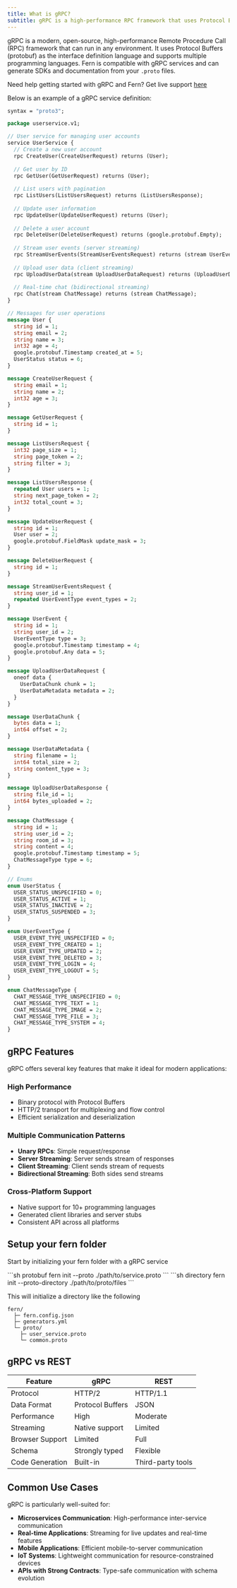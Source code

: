 ```yaml
---
title: What is gRPC?
subtitle: gRPC is a high-performance RPC framework that uses Protocol Buffers
---
```


gRPC is a modern, open-source, high-performance Remote Procedure Call (RPC) framework that can run in any environment. It uses Protocol Buffers (protobuf) as the interface definition language and supports multiple programming languages. 
Fern is compatible with gRPC services and can generate SDKs and documentation from your `.proto` files.

<Info> Need help getting started with gRPC and Fern? Get live support [here](https://fern-community.slack.com/join/shared_invite/zt-2dpftfmif-MuAegl8AfP_PK8s2tx350Q%EF%BB%BF#/shared-invite/email) </Info>

Below is an example of a gRPC service definition: 

```protobuf user_service.proto
syntax = "proto3";

package userservice.v1;

// User service for managing user accounts
service UserService {
  // Create a new user account
  rpc CreateUser(CreateUserRequest) returns (User);
  
  // Get user by ID
  rpc GetUser(GetUserRequest) returns (User);
  
  // List users with pagination
  rpc ListUsers(ListUsersRequest) returns (ListUsersResponse);
  
  // Update user information
  rpc UpdateUser(UpdateUserRequest) returns (User);
  
  // Delete a user account
  rpc DeleteUser(DeleteUserRequest) returns (google.protobuf.Empty);
  
  // Stream user events (server streaming)
  rpc StreamUserEvents(StreamUserEventsRequest) returns (stream UserEvent);
  
  // Upload user data (client streaming)
  rpc UploadUserData(stream UploadUserDataRequest) returns (UploadUserDataResponse);
  
  // Real-time chat (bidirectional streaming)
  rpc Chat(stream ChatMessage) returns (stream ChatMessage);
}

// Messages for user operations
message User {
  string id = 1;
  string email = 2;
  string name = 3;
  int32 age = 4;
  google.protobuf.Timestamp created_at = 5;
  UserStatus status = 6;
}

message CreateUserRequest {
  string email = 1;
  string name = 2;
  int32 age = 3;
}

message GetUserRequest {
  string id = 1;
}

message ListUsersRequest {
  int32 page_size = 1;
  string page_token = 2;
  string filter = 3;
}

message ListUsersResponse {
  repeated User users = 1;
  string next_page_token = 2;
  int32 total_count = 3;
}

message UpdateUserRequest {
  string id = 1;
  User user = 2;
  google.protobuf.FieldMask update_mask = 3;
}

message DeleteUserRequest {
  string id = 1;
}

message StreamUserEventsRequest {
  string user_id = 1;
  repeated UserEventType event_types = 2;
}

message UserEvent {
  string id = 1;
  string user_id = 2;
  UserEventType type = 3;
  google.protobuf.Timestamp timestamp = 4;
  google.protobuf.Any data = 5;
}

message UploadUserDataRequest {
  oneof data {
    UserDataChunk chunk = 1;
    UserDataMetadata metadata = 2;
  }
}

message UserDataChunk {
  bytes data = 1;
  int64 offset = 2;
}

message UserDataMetadata {
  string filename = 1;
  int64 total_size = 2;
  string content_type = 3;
}

message UploadUserDataResponse {
  string file_id = 1;
  int64 bytes_uploaded = 2;
}

message ChatMessage {
  string id = 1;
  string user_id = 2;
  string room_id = 3;
  string content = 4;
  google.protobuf.Timestamp timestamp = 5;
  ChatMessageType type = 6;
}

// Enums
enum UserStatus {
  USER_STATUS_UNSPECIFIED = 0;
  USER_STATUS_ACTIVE = 1;
  USER_STATUS_INACTIVE = 2;
  USER_STATUS_SUSPENDED = 3;
}

enum UserEventType {
  USER_EVENT_TYPE_UNSPECIFIED = 0;
  USER_EVENT_TYPE_CREATED = 1;
  USER_EVENT_TYPE_UPDATED = 2;
  USER_EVENT_TYPE_DELETED = 3;
  USER_EVENT_TYPE_LOGIN = 4;
  USER_EVENT_TYPE_LOGOUT = 5;
}

enum ChatMessageType {
  CHAT_MESSAGE_TYPE_UNSPECIFIED = 0;
  CHAT_MESSAGE_TYPE_TEXT = 1;
  CHAT_MESSAGE_TYPE_IMAGE = 2;
  CHAT_MESSAGE_TYPE_FILE = 3;
  CHAT_MESSAGE_TYPE_SYSTEM = 4;
}
```

## gRPC Features

gRPC offers several key features that make it ideal for modern applications:

### High Performance
- Binary protocol with Protocol Buffers
- HTTP/2 transport for multiplexing and flow control
- Efficient serialization and deserialization

### Multiple Communication Patterns
- **Unary RPCs**: Simple request/response
- **Server Streaming**: Server sends stream of responses
- **Client Streaming**: Client sends stream of requests  
- **Bidirectional Streaming**: Both sides send streams

### Cross-Platform Support
- Native support for 10+ programming languages
- Generated client libraries and server stubs
- Consistent API across all platforms

## Setup your fern folder

Start by initializing your fern folder with a gRPC service

<CodeGroup>
```sh protobuf
fern init --proto ./path/to/service.proto
```
```sh directory
fern init --proto-directory ./path/to/proto/files
```
</CodeGroup>

This will initialize a directory like the following 
```
fern/
  ├─ fern.config.json
  ├─ generators.yml
  └─ proto/
    ├─ user_service.proto
    └─ common.proto
```

## gRPC vs REST

| Feature | gRPC | REST |
|---------|------|------|
| Protocol | HTTP/2 | HTTP/1.1 |
| Data Format | Protocol Buffers | JSON |
| Performance | High | Moderate |
| Streaming | Native support | Limited |
| Browser Support | Limited | Full |
| Schema | Strongly typed | Flexible |
| Code Generation | Built-in | Third-party tools |

## Common Use Cases

gRPC is particularly well-suited for:

- **Microservices Communication**: High-performance inter-service communication
- **Real-time Applications**: Streaming for live updates and real-time features
- **Mobile Applications**: Efficient mobile-to-server communication
- **IoT Systems**: Lightweight communication for resource-constrained devices
- **APIs with Strong Contracts**: Type-safe communication with schema evolution 